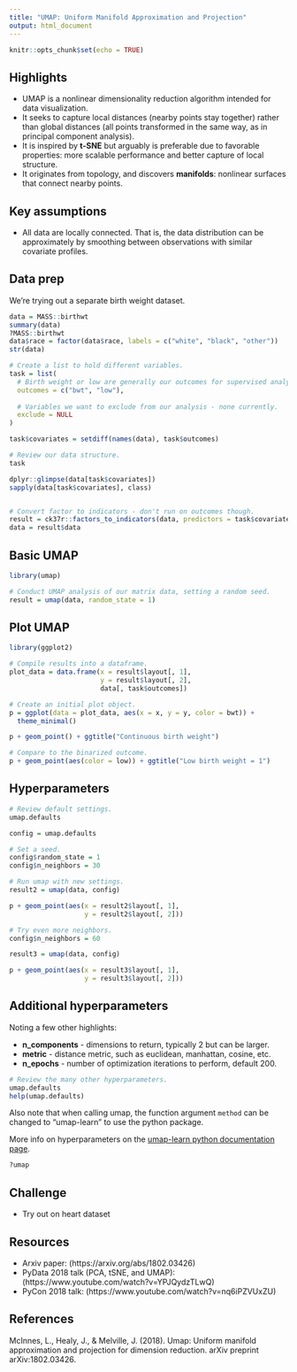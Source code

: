 ```yaml
---
title: "UMAP: Uniform Manifold Approximation and Projection"
output: html_document
---
```


```r
knitr::opts_chunk$set(echo = TRUE)
```

## Highlights

* UMAP is a nonlinear dimensionality reduction algorithm intended for data visualization.
* It seeks to capture local distances (nearby points stay together) rather than global distances (all points transformed in the same way, as in principal component analysis).
* It is inspired by **t-SNE** but arguably is preferable due to favorable properties: more scalable performance and better capture of local structure.
* It originates from topology, and discovers **manifolds**: nonlinear surfaces that connect nearby points.

## Key assumptions

* All data are locally connected. That is, the data distribution can be approximately by smoothing between observations with similar covariate profiles.

## Data prep

We're trying out a separate birth weight dataset.

```r
data = MASS::birthwt
summary(data)
?MASS::birthwt
data$race = factor(data$race, labels = c("white", "black", "other"))
str(data)

# Create a list to hold different variables.
task = list(
  # Birth weight or low are generally our outcomes for supervised analyses.
  outcomes = c("bwt", "low"),
  
  # Variables we want to exclude from our analysis - none currently.
  exclude = NULL
)

task$covariates = setdiff(names(data), task$outcomes)

# Review our data structure.
task

dplyr::glimpse(data[task$covariates])
sapply(data[task$covariates], class)


# Convert factor to indicators - don't run on outcomes though.
result = ck37r::factors_to_indicators(data, predictors = task$covariates, verbose = TRUE)
data = result$data
```

## Basic UMAP

```r
library(umap)

# Conduct UMAP analysis of our matrix data, setting a random seed.
result = umap(data, random_state = 1)
```

## Plot UMAP

```r
library(ggplot2)

# Compile results into a dataframe.
plot_data = data.frame(x = result$layout[, 1],
                       y = result$layout[, 2],
                       data[, task$outcomes])

# Create an initial plot object.
p = ggplot(data = plot_data, aes(x = x, y = y, color = bwt)) +
  theme_minimal()

p + geom_point() + ggtitle("Continuous birth weight")

# Compare to the binarized outcome.
p + geom_point(aes(color = low)) + ggtitle("Low birth weight = 1")
```

## Hyperparameters

```r
# Review default settings.
umap.defaults

config = umap.defaults

# Set a seed.
config$random_state = 1
config$n_neighbors = 30

# Run umap with new settings.
result2 = umap(data, config)

p + geom_point(aes(x = result2$layout[, 1],
                   y = result2$layout[, 2]))

# Try even more neighbors.
config$n_neighbors = 60

result3 = umap(data, config)

p + geom_point(aes(x = result3$layout[, 1],
                   y = result3$layout[, 2]))
```

## Additional hyperparameters

Noting a few other highlights:

* **n_components** - dimensions to return, typically 2 but can be larger.
* **metric** - distance metric, such as euclidean, manhattan, cosine, etc.
* **n_epochs** - number of optimization iterations to perform, default 200.

```r
# Review the many other hyperparameters.
umap.defaults
help(umap.defaults)
```

Also note that when calling umap, the function argument `method` can be changed to "umap-learn" to use the python package.

More info on hyperparameters on the [umap-learn python documentation page](https://umap-learn.readthedocs.io/en/latest/parameters.html).

```r
?umap
```

## Challenge

* Try out on heart dataset

## Resources

  * Arxiv paper: (https://arxiv.org/abs/1802.03426)
  * PyData 2018 talk (PCA, tSNE, and UMAP): (https://www.youtube.com/watch?v=YPJQydzTLwQ)
  * PyCon 2018 talk: (https://www.youtube.com/watch?v=nq6iPZVUxZU)

## References

McInnes, L., Healy, J., & Melville, J. (2018). Umap: Uniform manifold approximation and projection for dimension reduction. arXiv preprint arXiv:1802.03426.
